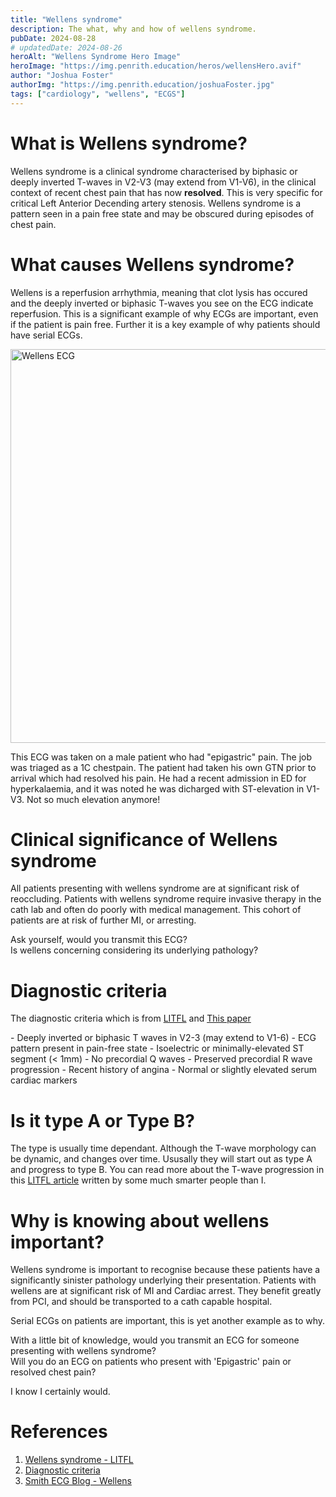 ```yaml
---
title: "Wellens syndrome"
description: The what, why and how of wellens syndrome.
pubDate: 2024-08-28
# updatedDate: 2024-08-26
heroAlt: "Wellens Syndrome Hero Image"
heroImage: "https://img.penrith.education/heros/wellensHero.avif"
author: "Joshua Foster"
authorImg: "https://img.penrith.education/joshuaFoster.jpg"
tags: ["cardiology", "wellens", "ECGS"]
---
```



# What is Wellens syndrome?


Wellens syndrome is a clinical syndrome characterised by biphasic or deeply inverted T-waves in V2-V3 (may extend from V1-V6), in the clinical context of recent chest pain that has now **resolved**. This is very specific for critical Left Anterior Decending artery stenosis. Wellens syndrome is a pattern seen in a pain free state and may be obscured during episodes of chest pain.

# What causes Wellens syndrome?

Wellens is a reperfusion arrhythmia, meaning that clot lysis has occured and the deeply inverted or biphasic T-waves you see on the ECG indicate reperfusion. This is a significant example of why ECGs are important, even if the patient is pain free. Further it is a key example of why patients should have serial ECGs.


<Image format="webp" src="https://www.img.penrith.education/content/wellens.png" alt="Wellens ECG" width="1200" height="630" /> 

This ECG was taken on a male patient who had "epigastric" pain. The job was triaged as a 1C chestpain. The patient had taken his own GTN prior to arrival which had resolved his pain. He had a recent admission in ED for hyperkalaemia, and it was noted he was dicharged with ST-elevation in V1-V3. Not so much elevation anymore! 

# Clinical significance of Wellens syndrome

All patients presenting with wellens syndrome are at significant risk of reoccluding. Patients with wellens syndrome require invasive therapy in the cath lab and often do poorly with medical management. This cohort of patients are at risk of further MI, or arresting. 

Ask yourself, would you transmit this ECG? <br />Is wellens concerning considering its underlying pathology?

# Diagnostic criteria

The diagnostic criteria which is from [LITFL](https://litfl.com/wellens-syndrome-ecg-library/) and [This paper](https://pubmed.ncbi.nlm.nih.gov/12442245/)

<Callout type="criteria" title="Wellens diagnostic criteria">
- Deeply inverted or biphasic T waves in V2-3 (may extend to V1-6)
- ECG pattern present in pain-free state
- Isoelectric or minimally-elevated ST segment (< 1mm)
- No precordial Q waves
- Preserved precordial R wave progression
- Recent history of angina
- Normal or slightly elevated serum cardiac markers
</ Callout>

# Is it type A or Type B?

<ImageFlex src="https://litfl.com/wp-content/uploads/2018/08/Wellens-Pattern-A-Type-1-T-wave-2.jpg"
srcRight="https://litfl.com/wp-content/uploads/2018/08/Wellens-Pattern-A-Type-1-T-wave.jpg"
caption="Wellens Type A (Type 1) " height="150" width="200" alt="Type A Wellens" />

<ImageFlex src="https://litfl.com/wp-content/uploads/2018/09/Wellens-Pattern-B-Type-2-T-wave.jpg"
srcRight="https://litfl.com/wp-content/uploads/2018/09/Wellens-Pattern-B-Type-2-T-wave-2.jpg"
caption="Wellens Type B (Type 2) " height="150" width="200" alt="Type B Wellens" />

The type is usually time dependant. Although the T-wave morphology can be dynamic, and changes over time. Ususally they will start out as type A and progress to type B. You can read more about the T-wave progression in this [LITFL article](https://litfl.com/wellens-syndrome-ecg-library/) written by some much smarter people than I.

# Why is knowing about wellens important?

Wellens syndrome is important to recognise because these patients have a significantly sinister pathology underlying their presentation. Patients with wellens are at significant risk of MI and Cardiac arrest. They benefit greatly from PCI, and should be transported to a cath capable hospital. 

Serial ECGs on patients are important, this is yet another example as to why.

<Callout type="question" title="Would you?"> 
With a little bit of knowledge, would you transmit an ECG for someone presenting with wellens syndrome?<br />Will you do an ECG on patients who present with 'Epigastric' pain or resolved chest pain?

</Callout>

I know I certainly would.
# References

1. [Wellens syndrome - LITFL](https://litfl.com/wellens-syndrome-ecg-library/)
2. [Diagnostic criteria](https://pubmed.ncbi.nlm.nih.gov/12442245/)
3. [Smith ECG Blog - Wellens](http://hqmeded-ecg.blogspot.com/2018/06/)